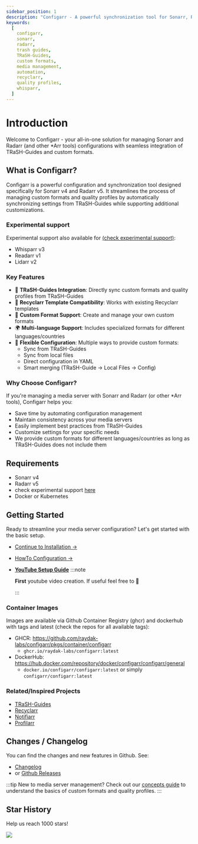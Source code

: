 ```yaml
---
sidebar_position: 1
description: "Configarr - A powerful synchronization tool for Sonarr, Radarr and other *Arr tools that helps manage custom formats and quality profiles using TRaSH-Guides and custom configurations"
keywords:
  [
    configarr,
    sonarr,
    radarr,
    trash guides,
    TRaSH-Guides,
    custom formats,
    media management,
    automation,
    recyclarr,
    quality profiles,
    whisparr,
  ]
---
```


# Introduction

Welcome to Configarr - your all-in-one solution for managing Sonarr and Radarr (and other \*Arr tools) configurations with seamless integration of TRaSH-Guides and custom formats.

## What is Configarr?

Configarr is a powerful configuration and synchronization tool designed specifically for Sonarr v4 and Radarr v5. It streamlines the process of managing custom formats and quality profiles by automatically synchronizing settings from TRaSH-Guides while supporting additional customizations.

### Experimental support

Experimental support also available for [(check experimental support)](./configuration/experimental-support):

- Whisparr v3
- Readarr v1
- Lidarr v2

### Key Features

- 🔄 **TRaSH-Guides Integration**: Directly sync custom formats and quality profiles from TRaSH-Guides
- 🔗 **Recyclarr Template Compatibility**: Works with existing Recyclarr templates
- 🎯 **Custom Format Support**: Create and manage your own custom formats
- 🌍 **Multi-language Support**: Includes specialized formats for different languages/countries
- 🔧 **Flexible Configuration**: Multiple ways to provide custom formats:
  - Sync from TRaSH-Guides
  - Sync from local files
  - Direct configuration in YAML
  - Smart merging (TRaSH-Guide → Local Files → Config)

### Why Choose Configarr?

If you're managing a media server with Sonarr and Radarr (or other \*Arr tools), Configarr helps you:

- Save time by automating configuration management
- Maintain consistency across your media servers
- Easily implement best practices from TRaSH-Guides
- Customize settings for your specific needs
- We provide custom formats for different languages/countries as long as TRaSH-Guides does not include them

## Requirements

- Sonarr v4
- Radarr v5
- check experimental support [here](./configuration/experimental-support)
- Docker or Kubernetes

## Getting Started

Ready to streamline your media server configuration? Let's get started with the basic setup.

- [Continue to Installation →](./category/installation)
- [HowTo Configuration →](./examples)
- **[YouTube Setup Guide](https://www.youtube.com/watch?v=LoeCXCB89h0)**
  :::note

  **First** youtube video creation. If useful feel free to 🔔

  :::

<!---
Commented
<div className="youtubeContainer">
  <iframe
    className="youtubeVideo"
    src="https://www.youtube.com/embed/LoeCXCB89h0"
    title="Configarr - Setup Guide"
    frameborder="0"
    allow="accelerometer; autoplay; clipboard-write; encrypted-media; gyroscope; picture-in-picture; web-share"
    referrerpolicy="strict-origin-when-cross-origin"
    allowfullscreen
  ></iframe>
</div>
-->

### Container Images

Images are available via Github Container Registry (ghcr) and dockerhub with tags and latest (check the repos for all available tags):

- GHCR: https://github.com/raydak-labs/configarr/pkgs/container/configarr
  - `ghcr.io/raydak-labs/configarr:latest`
- DockerHub: https://hub.docker.com/repository/docker/configarr/configarr/general
  - `docker.io/configarr/configarr:latest` or simply `configarr/configarr:latest`

### Related/Inspired Projects

- [TRaSH-Guides](https://trash-guides.info/)
- [Recyclarr](https://github.com/recyclarr/recyclarr)
- [Notifiarr](https://notifiarr.com/)
- [Profilarr](https://github.com/Dictionarry-Hub/profilarr)

## Changes / Changelog

You can find the changes and new features in Github. See:

- [Changelog](https://github.com/raydak-labs/configarr/blob/main/CHANGELOG.md)
- or [Github Releases](https://github.com/raydak-labs/configarr/releases)

:::tip
New to media server management? Check out our [concepts guide](./concepts.md) to understand the basics of custom formats and quality profiles.
:::

## Star History

Help us reach 1000 stars!

<div style={{ textAlign: "center" }}>
  <img src="https://api.star-history.com/svg?repos=raydak-labs/configarr&type=Date" />
</div>
